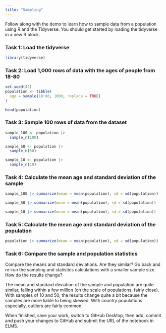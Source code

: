 ```yaml
---
title: "Sampling"
---
```


Follow along with the demo to learn how to sample data from a population using R and the Tidyverse. You should get started by loading the tidyverse in a new R block.

### Task 1: Load the tidyverse
```r
library(tidyverse)
```


### Task 2: Load 1,000 rows of data with the ages of people from 18-80
```r
set.seed(42)
population <- tibble(
  age = sample(18:80, 1000, replace = TRUE)
)

head(population)
```

### Task 3: Sample 100 rows of data from the dataset
```r

sample_100 <- population |> 
  sample_n(100)

sample_50 <- population |> 
  sample_n(50)

sample_10 <- population |> 
  sample_n(10)
```


### Task 4: Calculate the mean age and standard deviation of the sample

```r
sample_100 |> summarize(mean = mean(population), sd = sd(population))

sample_50 |> summarize(mean = mean(population), sd = sd(population))

sample_10 |> summarize(mean = mean(population), sd = sd(population))
```


### Task 5: Calculate the mean age and standard deviation of the population

```r
population |> summarize(mean = mean(population), sd = sd(population))
```


### Task 6: Compare the sample and population statistics

Compare the means and standard deviations. Are they similar? Go back and re-run the sampling and statistics calculations with a smaller sample size. How do the results change?

The mean and standard deviation of the sample and population are quite similar, falling within a few million (on the scale of populations, fairly close). With samples of 10 and 50, the results change quite a bit because the samples are more liable to being skewed. With country populations especially, outliers are fairly common.

When finished, save your work, switch to GitHub Desktop, then add, commit and push your changes to GitHub and submit the URL of the notebook in ELMS.
